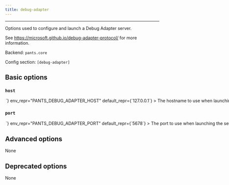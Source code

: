 ```yaml
---
title: debug-adapter
---
```



---

Options used to configure and launch a Debug Adapter server.

See https://microsoft.github.io/debug-adapter-protocol/ for more information.

Backend: <span className="color--primary">`pants.core`</span>

Config section: <span className="color--primary">`[debug-adapter]`</span>

<span className={styles.options}>

## Basic options

### `host`

<Option
  cli_repr={`--debug-adapter-host=<str>`}
  env_repr="PANTS_DEBUG_ADAPTER_HOST"
  default_repr={`127.0.0.1`}
>
  The hostname to use when launching the server.
</Option>

### `port`

<Option
  cli_repr={`--debug-adapter-port=<int>`}
  env_repr="PANTS_DEBUG_ADAPTER_PORT"
  default_repr={`5678`}
>
  The port to use when launching the server.
</Option>

## Advanced options

None

## Deprecated options

None

</span>
